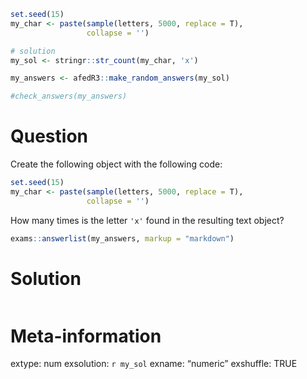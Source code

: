 ```r
set.seed(15)
my_char <- paste(sample(letters, 5000, replace = T), 
                 collapse = '')

# solution
my_sol <- stringr::str_count(my_char, 'x')
```

```r
my_answers <- afedR3::make_random_answers(my_sol)

#check_answers(my_answers)
```


Question
========

Create the following object with the following code:

```r
set.seed(15)
my_char <- paste(sample(letters, 5000, replace = T), 
                 collapse = '')
```

How many times is the letter `'x'` found in the resulting text object?


```r
exams::answerlist(my_answers, markup = "markdown")
```

Solution
================

```r
```


Meta-information
================
extype: num
exsolution: `r my_sol`
exname: "numeric "
exshuffle: TRUE

